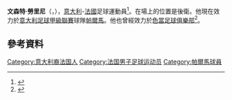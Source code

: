 {{noteTA
|G1=Football
|G2=uefa
|1=zh-hans:劳里尼;zh-hk:拿列尼;zh-tw:勞里尼;
}}
{{Infobox football biography
| name                = 文森特·勞里尼<br />Vincent Laurini
| birth_date          = {{birth date and age|1989|6|10|df=y}}
| birth_place         = [[法國|法國]][[蒂永维尔|蒂永维尔]]
| height              = {{Height|m=1.73}}
| position            = [[後衛|後衛]]<ref name=repubblica/>
| currentclub         = [[帕爾馬足球會|帕爾馬]]
| clubnumber          = 16
| youthyears1         = 
| youthclubs1         = [[色當阿登體育俱樂部|色當]]
| years1              = 2008–2010 | caps1  = 54  | goals1  = 2  | clubs1  = Fossombrone
| years2              = 2010–2012 | caps2  = 57  | goals2  = 0  | clubs2  = [[卡比1909足球會|卡比]]
| years3              = 2012–2018     | caps3  = 120 | goals3  = 1  | clubs3  = [[恩波利足球俱乐部|安玻里]]
| years4              = 2017–2018     | caps4  =   22 | goals4  = 0  | clubs4  = → [[佛罗伦萨足球俱乐部|費倫天拿]] (loan)
| years5              = 2018–2019     | caps5  =   15 | goals5  = 0  | clubs5  = [[佛罗伦萨足球俱乐部|費倫天拿]]
| years6              = 2019–     | caps6  =   4 | goals6  = 0  | clubs6  = [[帕爾馬足球會|帕爾馬]]
| totalcaps           =                                                 
| totalgoals          = 
| nationalyears1      = 
| nationalteam1       = 
| nationalcaps1       = 
| nationalgoals1      = 
| club-update         = 15:26, 24 November 2019 (UTC)
| nationalteam-update = 
}}

'''文森特·勞里尼'''（{{lang-it|Vincent Laurini}}，{{bd|1989年|6月10日}}），[[意大利|意大利]]-[[法國|法國]]足球運動員<ref name=repubblica>{{cite news|url=http://bologna.repubblica.it/sport/2011/06/07/news/laurini_promessa_francese_dalla_c2_ora_sogna_la_a-17341348/|title=Laurini, promessa francese ha vinto la C2, ora sogna la A|date=7 June 2011|accessdate=3 May 2013|work=la Repubblica|language=it|archive-date=2013-11-30|archive-url=https://web.archive.org/web/20131130014602/http://bologna.repubblica.it/sport/2011/06/07/news/laurini_promessa_francese_dalla_c2_ora_sogna_la_a-17341348/|dead-url=no}}</ref>。在場上的位置是後衛。他現在效力於[[意大利足球甲級聯賽|意大利足球甲級聯賽]]球隊[[帕爾馬足球會|帕爾馬]]。他也曾經效力於[[色當足球俱樂部|色當足球俱樂部]]<ref>{{cite web|url=http://www.fff.fr/la-vie-des-clubs/380/sanctions/2007/semaine-2008-03-10|title=Semaine du 10/03/2008 au 16/03/2008|date=2008-03-16|accessdate=3 May 2013|publisher=FFF|language=fr|archive-date=2019-12-17|archive-url=https://web.archive.org/web/20191217201833/https://www.fff.fr/la-vie-des-clubs/380/infos-cles|dead-url=no}}</ref>。

== 參考資料 ==
{{Reflist}}

{{帕爾馬球員名單}}

{{Authority control}}
{{DEFAULTSORT: Laurini, Vincent}}
[[Category:意大利裔法国人|Category:意大利裔法国人]]
[[Category:法国男子足球运动员|Category:法国男子足球运动员]]
[[Category:帕爾馬球員|Category:帕爾馬球員]]